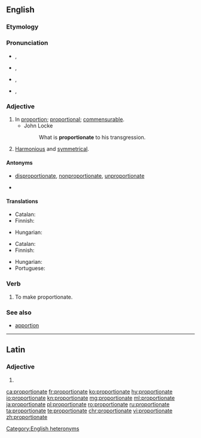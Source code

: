 ==English==

===Etymology===
{{etyl|la|en}} {{lena}} {{term|proportionatus|lang=la}}

===Pronunciation===
* {{a|adjective|UK}} {{enPR|prə-pôʹshə-nət}}, {{IPA|/pɹəˈpɔːʃənət/|lang=en}}
* {{a|adjective|US}} {{enPR|prə-pôrʹshə-nət}}, {{IPA|/pɹəˈpɔɹʃənət/|lang=en}}
* {{a|verb|UK}} {{enPR|prə-pôʹshə-nāt}}, {{IPA|/pɹəˈpɔːʃəneɪt/|lang=en}}
* {{a|verb|US}} {{enPR|prə-pôrʹshə-nāt}}, {{IPA|/pɹəˈpɔɹʃəneɪt/|lang=en}}

===Adjective===
{{en-adj}}

# In [[proportion]]; [[proportional]]; [[commensurable]].
#* John Locke
#*: What is '''proportionate''' to his transgression.
# [[harmonious|Harmonious]] and [[symmetrical]].

====Antonyms====
* {{sense|in proportion}} [[disproportionate]], [[nonproportionate]], [[unproportionate]]
* {{sense|harmonious and symmetrical}}

====Translations====
{{trans-top|proportional}}
* Catalan: {{t|ca|proporcional}}
* Finnish: {{t+|fi|suhteellinen}}
{{trans-mid}}
* Hungarian: {{t+|hu|arányos}}
{{trans-bottom}}

{{trans-top|harmonious and symmetrical}}
* Catalan: {{t|ca|proporcional}}
* Finnish: {{t|fi|sopusuhtainen}}
{{trans-mid}}
* Hungarian: {{t+|hu|arányos}}
* Portuguese: {{t|pt|proporcional}}
{{trans-bottom}}

===Verb===
{{en-verb|proportionat|ing}}

# {{context|transitive|lang=en}} To make proportionate.

===See also===
* [[apportion]]

[[Category:English heteronyms]]

----

==Latin==

===Adjective===
{{la-adj-form|prōportiōnāte}}

# {{inflection of|prōportiōnātus||voc|m|s|lang=la}}

[[ca:proportionate]]
[[fr:proportionate]]
[[ko:proportionate]]
[[hy:proportionate]]
[[io:proportionate]]
[[kn:proportionate]]
[[mg:proportionate]]
[[ml:proportionate]]
[[ja:proportionate]]
[[pl:proportionate]]
[[ro:proportionate]]
[[ru:proportionate]]
[[ta:proportionate]]
[[te:proportionate]]
[[chr:proportionate]]
[[vi:proportionate]]
[[zh:proportionate]]